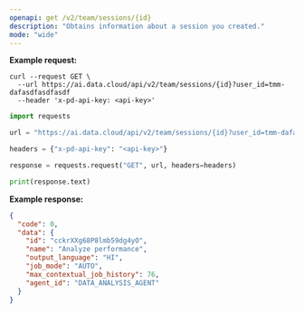 ```yaml
---
openapi: get /v2/team/sessions/{id}
description: "Obtains information about a session you created."
mode: "wide"
---
```


**Example request:**
<CodeGroup>
```curl cURL
curl --request GET \
  --url https://ai.data.cloud/api/v2/team/sessions/{id}?user_id=tmm-dafasdfasdfasdf
  --header 'x-pd-api-key: <api-key>'
```

```python Python
import requests

url = "https://ai.data.cloud/api/v2/team/sessions/{id}?user_id=tmm-dafasdfasdfasdf"

headers = {"x-pd-api-key": "<api-key>"}

response = requests.request("GET", url, headers=headers)

print(response.text)
```
</CodeGroup>

**Example response:**

```json 200
{
  "code": 0,
  "data": {
    "id": "cckrXXg68P8lmb59dg4yO",
    "name": "Analyze performance",
    "output_language": "HI",
    "job_mode": "AUTO",
    "max_contextual_job_history": 76,
    "agent_id": "DATA_ANALYSIS_AGENT"
  }
}
```

